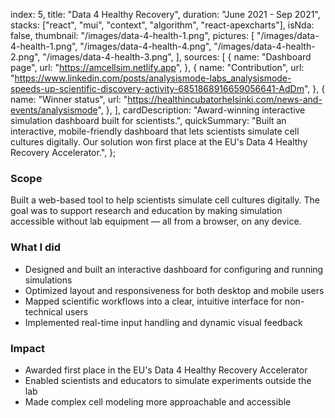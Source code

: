   index: 5,
  title: "Data 4 Healthy Recovery",
  duration: "June 2021 - Sep 2021",
  stacks: ["react", "mui", "context", "algorithm", "react-apexcharts"],
  isNda: false,
  thumbnail: "/images/data-4-health-1.png",
  pictures: [
    "/images/data-4-health-1.png",
    "/images/data-4-health-4.png",
    "/images/data-4-health-2.png",
    "/images/data-4-health-3.png",
  ],
  sources: [
    {
      name: "Dashboard page",
      url: "https://amcellsim.netlify.app",
    },
    {
      name: "Contribution",
      url: "https://www.linkedin.com/posts/analysismode-labs_analysismode-speeds-up-scientific-discovery-activity-6851868916659056641-AdDm",
    },
    {
      name: "Winner status",
      url: "https://healthincubatorhelsinki.com/news-and-events/analysismode",
    },
  ],
  cardDescription:
    "Award-winning interactive simulation dashboard built for scientists.",
  quickSummary:
    "Built an interactive, mobile-friendly dashboard that lets scientists simulate cell cultures digitally. Our solution won first place at the EU's Data 4 Healthy Recovery Accelerator.",
};

### Scope

Built a web-based tool to help scientists simulate cell cultures digitally. The goal was to support research and education by making simulation accessible without lab equipment — all from a browser, on any device.

### What I did

- Designed and built an interactive dashboard for configuring and running simulations
- Optimized layout and responsiveness for both desktop and mobile users
- Mapped scientific workflows into a clear, intuitive interface for non-technical users
- Implemented real-time input handling and dynamic visual feedback

### Impact

- Awarded first place in the EU's Data 4 Healthy Recovery Accelerator
- Enabled scientists and educators to simulate experiments outside the lab
- Made complex cell modeling more approachable and accessible

